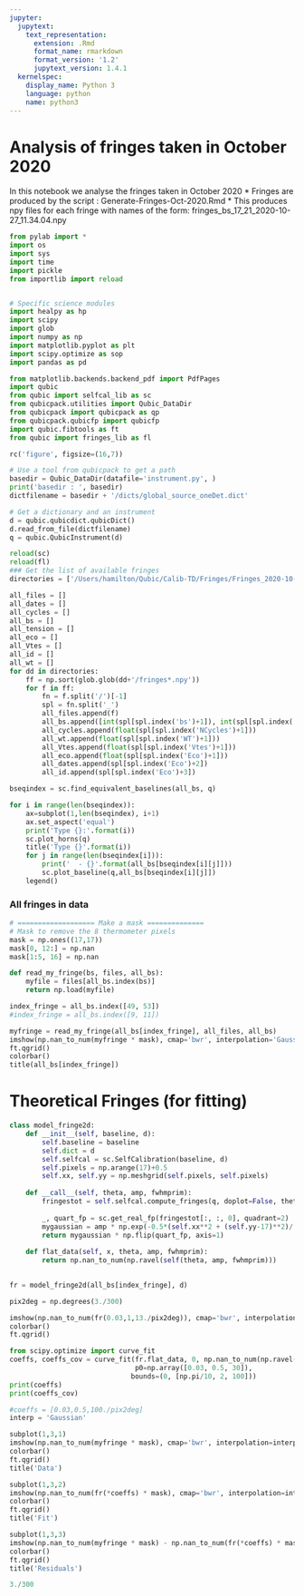 ```yaml
---
jupyter:
  jupytext:
    text_representation:
      extension: .Rmd
      format_name: rmarkdown
      format_version: '1.2'
      jupytext_version: 1.4.1
  kernelspec:
    display_name: Python 3
    language: python
    name: python3
---
```


# Analysis of fringes taken in October 2020
In this notebook we analyse the fringes taken in October 2020
* Fringes are produced by the script : Generate-Fringes-Oct-2020.Rmd
* This produces npy files for each fringe with names of the form: fringes_bs_17_21_2020-10-27_11.34.04.npy


```python
from pylab import *
import os
import sys
import time
import pickle
from importlib import reload


# Specific science modules
import healpy as hp
import scipy
import glob
import numpy as np
import matplotlib.pyplot as plt
import scipy.optimize as sop
import pandas as pd

from matplotlib.backends.backend_pdf import PdfPages
import qubic
from qubic import selfcal_lib as sc
from qubicpack.utilities import Qubic_DataDir
from qubicpack import qubicpack as qp
from qubicpack.qubicfp import qubicfp
import qubic.fibtools as ft
from qubic import fringes_lib as fl

rc('figure', figsize=(16,7))

# Use a tool from qubicpack to get a path
basedir = Qubic_DataDir(datafile='instrument.py', )
print('basedir : ', basedir)
dictfilename = basedir + '/dicts/global_source_oneDet.dict'

# Get a dictionary and an instrument
d = qubic.qubicdict.qubicDict()
d.read_from_file(dictfilename)
q = qubic.QubicInstrument(d)
```

```python
reload(sc)
reload(fl)
### Get the list of available fringes
directories = ['/Users/hamilton/Qubic/Calib-TD/Fringes/Fringes_2020-10-27_Vtes_5_Eco_1/']

all_files = []
all_dates = []
all_cycles = []
all_bs = []
all_tension = []
all_eco = []
all_Vtes = []
all_id = []
all_wt = []
for dd in directories:
    ff = np.sort(glob.glob(dd+'/fringes*.npy'))
    for f in ff:
        fn = f.split('/')[-1]
        spl = fn.split('_')
        all_files.append(f)
        all_bs.append([int(spl[spl.index('bs')+1]), int(spl[spl.index('bs')+2])])
        all_cycles.append(float(spl[spl.index('NCycles')+1]))
        all_wt.append(float(spl[spl.index('WT')+1]))
        all_Vtes.append(float(spl[spl.index('Vtes')+1]))
        all_eco.append(float(spl[spl.index('Eco')+1]))
        all_dates.append(spl[spl.index('Eco')+2])
        all_id.append(spl[spl.index('Eco')+3])

bseqindex = sc.find_equivalent_baselines(all_bs, q)

for i in range(len(bseqindex)):
    ax=subplot(1,len(bseqindex), i+1)
    ax.set_aspect('equal')
    print('Type {}:'.format(i))
    sc.plot_horns(q)
    title('Type {}'.format(i))
    for j in range(len(bseqindex[i])):
        print('  - {}'.format(all_bs[bseqindex[i][j]]))
        sc.plot_baseline(q,all_bs[bseqindex[i][j]])
    legend()
```

### All fringes in data

```python
# =================== Make a mask ==============
# Mask to remove the 8 thermometer pixels
mask = np.ones((17,17))
mask[0, 12:] = np.nan
mask[1:5, 16] = np.nan

def read_my_fringe(bs, files, all_bs):
    myfile = files[all_bs.index(bs)]
    return np.load(myfile)

index_fringe = all_bs.index([49, 53])
#index_fringe = all_bs.index([9, 11])

myfringe = read_my_fringe(all_bs[index_fringe], all_files, all_bs)
imshow(np.nan_to_num(myfringe * mask), cmap='bwr', interpolation='Gaussian',vmin=-2, vmax=2)
ft.qgrid()
colorbar()
title(all_bs[index_fringe])
```

# Theoretical Fringes (for fitting)

```python
class model_fringe2d:
    def __init__(self, baseline, d):
        self.baseline = baseline
        self.dict = d
        self.selfcal = sc.SelfCalibration(baseline, d)
        self.pixels = np.arange(17)+0.5
        self.xx, self.yy = np.meshgrid(self.pixels, self.pixels)
        
    def __call__(self, theta, amp, fwhmprim):
        fringestot = self.selfcal.compute_fringes(q, doplot=False, theta=[theta], phi=0)
        
        _, quart_fp = sc.get_real_fp(fringestot[:, :, 0], quadrant=2)
        mygaussian = amp * np.exp(-0.5*(self.xx**2 + (self.yy-17)**2)/(fwhmprim/2.35)**2)
        return mygaussian * np.flip(quart_fp, axis=1)
    
    def flat_data(self, x, theta, amp, fwhmprim):
        return np.nan_to_num(np.ravel(self(theta, amp, fwhmprim)))

        
fr = model_fringe2d(all_bs[index_fringe], d) 

pix2deg = np.degrees(3./300)

imshow(np.nan_to_num(fr(0.03,1,13./pix2deg)), cmap='bwr', interpolation='Gaussian', vmin=-2, vmax=2)
colorbar()
ft.qgrid()
```

```python
from scipy.optimize import curve_fit
coeffs, coeffs_cov = curve_fit(fr.flat_data, 0, np.nan_to_num(np.ravel(myfringe)), 
                               p0=np.array([0.03, 0.5, 30]),
                              bounds=(0, [np.pi/10, 2, 100]))
print(coeffs)
print(coeffs_cov)
```

```python
#coeffs = [0.03,0.5,100./pix2deg]
interp = 'Gaussian'

subplot(1,3,1)
imshow(np.nan_to_num(myfringe * mask), cmap='bwr', interpolation=interp,vmin=-2, vmax=2)
colorbar()
ft.qgrid()
title('Data')

subplot(1,3,2)
imshow(np.nan_to_num(fr(*coeffs) * mask), cmap='bwr', interpolation=interp,vmin=-2, vmax=2)
colorbar()
ft.qgrid()
title('Fit')

subplot(1,3,3)
imshow(np.nan_to_num(myfringe * mask) - np.nan_to_num(fr(*coeffs) * mask), cmap='bwr', interpolation=interp,vmin=-2, vmax=2)
colorbar()
ft.qgrid()
title('Residuals')

```

```python
3./300
```

```python

```
